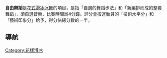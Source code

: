 {{expand|time=2016-05-09T08:29:21+00:00}}
{{unreferenced|time=2016-05-09T08:29:21+00:00}}
'''自由舞蹈'''是[[花式滑冰|花式滑冰]][[冰舞|冰舞]]的項目，是指「自選的舞蹈步法」和「新編排而成的整套舞蹈」，須自選音樂，比賽時間爲4分鐘。評分會按運動員的「技術水平分」和「藝術印象分」給予，得分佔總分數的一半。

==導航==
{{figure skating}}
[[Category:花樣滑冰|Category:花樣滑冰]]